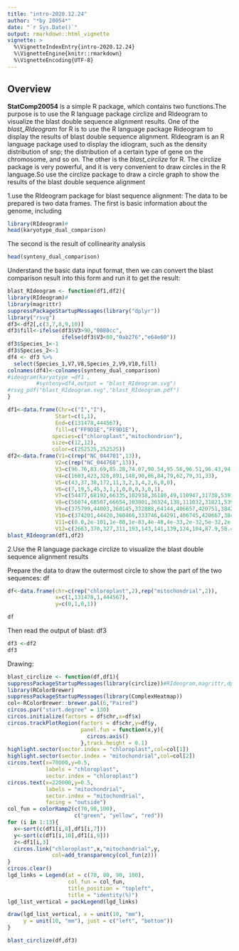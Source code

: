 ---
title: "intro-2020.12.24"
author: "*by 20054*"
date: "`r Sys.Date()`"
output: rmarkdown::html_vignette
vignette: >
  %\VignetteIndexEntry{intro-2020.12.24}
  %\VignetteEngine{knitr::rmarkdown}
  %\VignetteEncoding{UTF-8}
---

## Overview
__StatComp20054__ is a simple R package, which contains two functions.The purpose is to use the R language package circlize and RIdeogram to visualize the blast double sequence alignment results. One of the _blast_RIdeogram_ for R is to use the R language package Rideogram to display the results of blast double sequence alignment.
RIdeogram is an R language package used to display the idiogram, such as the density distribution of snp; the distribution of a certain type of gene on the chromosome, and so on.
The other is the _blast_circlize_ for R. The circlize package is very powerful, and it is very convenient to draw circles in the R language.So use the circlize package to draw a circle graph to show the results of the blast double sequence alignment

1.use the RIdeogram package for blast sequence alignment:
The data to be prepared is two data frames.
The first is basic information about the genome, including
```{r}
library(RIdeogram)#
head(karyotype_dual_comparison)
```
The second is the result of collinearity analysis
```{r}
head(synteny_dual_comparison)
```

Understand the basic data input format, then we can convert the blast comparison result into this form and run it to get the result:

```{r}
blast_RIdeogram <- function(df1,df2){
library(RIdeogram)#
library(magrittr)
suppressPackageStartupMessages(library("dplyr"))
library("rsvg")
df3<-df2[,c(3,7,8,9,10)]
df3$fill<-ifelse(df3$V3>90,"0080cc",
                 ifelse(df3$V3<80,"0ab276","e64e60"))
df3$Species_1<-1
df3$Species_2<-1
df4 <- df3 %>%
  select(Species_1,V7,V8,Species_2,V9,V10,fill)
colnames(df4)<-colnames(synteny_dual_comparison)
#ideogram(karyotype =df1 ,
         #synteny=df4,output = "blast_RIdeogram.svg")
#rsvg_pdf("blast_RIdeogram.svg","blast_RIdeogram.pdf")
}
```

```{r}
df1<-data.frame(Chr=c("I","I"),
               Start=c(1,1),
               End=c(131478,444567),
               fill=c("FF9D1E","FF9D1E"),
              species=c("chloroplast","mitochondrion"),
              size=c(12,12),
              color=c(252525,252525))
df2<-data.frame(V1=c(rep("NC_044701",13)),
               V2=c(rep("NC_044768",13)),
               V3=c(96.76,83.69,85.28,74.07,90.54,95.56,96.51,96.43,94.94,96.77,87.34,100.00,96.97),
               V4=c(1603,423,326,891,148,90,86,84,79,62,79,31,33),
               V5=c(43,37,38,172,11,3,2,3,4,2,6,0,0),
               V6=c(7,19,5,45,3,1,1,0,0,0,3,0,1),
               V7=c(54477,68192,66335,102938,36180,49,110947,31738,53913,105594,88210,10365,66299),
               V8=c(56074,68587,66654,103801,36324,138,111032,31821,53991,105655,88284,10395,66330),
               V9=c(375799,44003,360145,332888,64144,406657,420751,384266,2926,110375,240028,63403,360093),
               V10=c(374201,44420,360466,333746,64291,406745,420667,384349,3004,110314,240106,63373,360125),
               V11=c(0.0,2e-101,1e-88,1e-83,4e-48,4e-33,2e-32,5e-32,2e-27,2e-21,2e-16,2e-07,2e-06),
               V12=c(2663,370,327,311,193,143,141,139,124,104,87.9,58.4,54.7))
blast_RIdeogram(df1,df2) 
```


2.Use the R language package circlize to visualize the blast double sequence alignment results

Prepare the data to draw the outermost circle to show the part of the two sequences: df
```{r}
df<-data.frame(chr=c(rep("chloroplast",2),rep("mitochondrial",2)),
               x=c(1,131478,1,444567),
               y=c(0,1,0,1))

df
```
Then read the output of blast: df3

```{r}
df3 <-df2
df3
```

Drawing:

```{r}
blast_circlize <- function(df,df1){
suppressPackageStartupMessages(library(circlize))#RIdeogram,magrittr,dplyr,rsvg,circlize,RColorBrewer,ComplexHeatmap
library(RColorBrewer)
suppressPackageStartupMessages(library(ComplexHeatmap))
col<-RColorBrewer::brewer.pal(6,"Paired")
circos.par("start.degree" = 130)
circos.initialize(factors = df$chr,x=df$x)
circos.trackPlotRegion(factors = df$chr,y=df$y,
                       panel.fun = function(x,y){
                         circos.axis()
                       },track.height = 0.1)
highlight.sector(sector.index = "chloroplast",col=col[1])
highlight.sector(sector.index = "mitochondrial",col=col[2])
circos.text(x=70000,y=0.5,
            labels = "chloroplast",
            sector.index = "chloroplast")
circos.text(x=220000,y=0.5,
            labels = "mitochondrial",
            sector.index = "mitochondrial",
            facing = "outside")
col_fun = colorRamp2(c(70,90,100),
                     c("green", "yellow", "red"))
for (i in 1:13){
  x<-sort(c(df1[i,8],df1[i,7]))
  y<-sort(c(df1[i,10],df1[i,9]))
  z<-df1[i,3]
  circos.link("chloroplast",x,"mitochondrial",y,
              col=add_transparency(col_fun(z)))
}
circos.clear()
lgd_links = Legend(at = c(70, 80, 90, 100), 
                   col_fun = col_fun, 
                   title_position = "topleft",
                   title = "identity(%)")
lgd_list_vertical = packLegend(lgd_links)

draw(lgd_list_vertical, x = unit(10, "mm"), 
     y = unit(10, "mm"), just = c("left", "bottom"))
}
```

```{r}
blast_circlize(df,df3)
```





